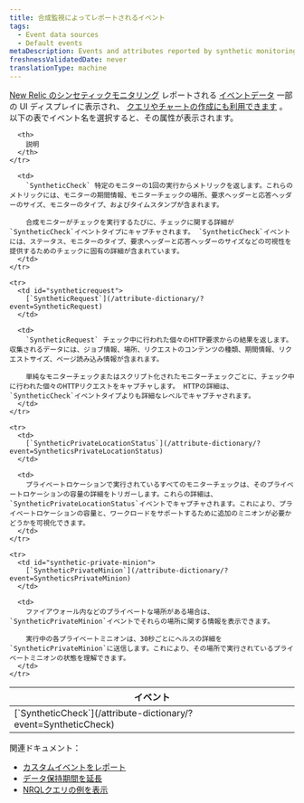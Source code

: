 ```yaml
---
title: 合成監視によってレポートされるイベント
tags:
  - Event data sources
  - Default events
metaDescription: Events and attributes reported by synthetic monitoring in New Relic.
freshnessValidatedDate: never
translationType: machine
---
```


[New Relic のシンセティックモニタリング](/docs/synthetics/new-relic-synthetics/getting-started/introduction-new-relic-synthetics) レポートされる [イベントデータ](/docs/using-new-relic/data/understand-data/new-relic-data-types#event-data) 一部の UI ディスプレイに表示され、 [クエリやチャートの作成にも利用できます](/docs/using-new-relic/data/understand-data/query-new-relic-data) 。以下の表でイベント名を選択すると、その属性が表示されます。

<table>
  <thead>
    <tr>
      <th style={{ width: "300px" }}>
        イベント
      </th>

      <th>
        説明
      </th>
    </tr>
  </thead>

  <tbody>
    <tr>
      <td id="syntheticcheck-error">
        [`SyntheticCheck`](/attribute-dictionary/?event=SyntheticCheck)
      </td>

      <td>
        `SyntheticCheck` 特定のモニターの1回の実行からメトリックを返します。これらのメトリックには、モニターの期間情報、モニターチェックの場所、要求ヘッダーと応答ヘッダーのサイズ、モニターのタイプ、およびタイムスタンプが含まれます。

        合成モニターがチェックを実行するたびに、チェックに関する詳細が`SyntheticCheck`イベントタイプにキャプチャされます。 `SyntheticCheck`イベントには、ステータス、モニターのタイプ、要求ヘッダーと応答ヘッダーのサイズなどの可視性を提供するためのチェックに固有の詳細が含まれています。
      </td>
    </tr>

    <tr>
      <td id="syntheticrequest">
        [`SyntheticRequest`](/attribute-dictionary/?event=SyntheticRequest)
      </td>

      <td>
        `SyntheticRequest` チェック中に行われた個々のHTTP要求からの結果を返します。収集されるデータには、ジョブ情報、場所、リクエストのコンテンツの種類、期間情報、リクエストサイズ、ページ読み込み情報が含まれます。

        単純なモニターチェックまたはスクリプト化されたモニターチェックごとに、チェック中に行われた個々のHTTPリクエストをキャプチャします。 HTTPの詳細は、 `SyntheticCheck`イベントタイプよりも詳細なレベルでキャプチャされます。
      </td>
    </tr>

    <tr>
      <td>
        [`SyntheticPrivateLocationStatus`](/attribute-dictionary/?event=SyntheticsPrivateLocationStatus)
      </td>

      <td>
        プライベートロケーションで実行されているすべてのモニターチェックは、そのプライベートロケーションの容量の詳細をトリガーします。これらの詳細は、 `SyntheticPrivateLocationStatus`イベントでキャプチャされます。これにより、プライベートロケーションの容量と、ワークロードをサポートするために追加のミニオンが必要かどうかを可視化できます。
      </td>
    </tr>

    <tr>
      <td id="synthetic-private-minion">
        [`SyntheticPrivateMinion`](/attribute-dictionary/?event=SyntheticsPrivateMinion)
      </td>

      <td>
        ファイアウォール内などのプライベートな場所がある場合は、 `SyntheticPrivateMinion`イベントでそれらの場所に関する情報を表示できます。

        実行中の各プライベートミニオンは、30秒ごとにヘルスの詳細を`SyntheticPrivateMinion`に送信します。これにより、その場所で実行されているプライベートミニオンの状態を理解できます。
      </td>
    </tr>
  </tbody>
</table>

関連ドキュメント：

* [カスタムイベントをレポート](/docs/insights/insights-data-sources/custom-data/report-custom-event-data)
* [データ保持期間を延長](/docs/insights/use-insights-ui/manage-account-data/extend-event-data-retention)
* [NRQLクエリの例を表示](/docs/query-data/nrql-new-relic-query-language/nrql-query-tutorials)